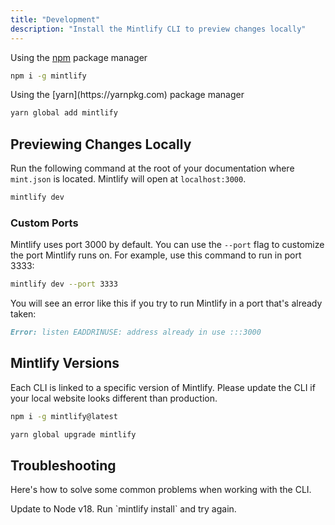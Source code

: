 ```yaml
---
title: "Development"
description: "Install the Mintlify CLI to preview changes locally"
---
```


<Tabs>
  <Tab title="npm">

Using the [npm](https://www.npmjs.com) package manager

```bash Terminal
npm i -g mintlify
```

  </Tab>
  <Tab title="yarn">
  Using the [yarn](https://yarnpkg.com) package manager

```bash Terminal
yarn global add mintlify
```

  </Tab>
</Tabs>

## Previewing Changes Locally

Run the following command at the root of your documentation where `mint.json` is located. Mintlify will open at `localhost:3000`.

```bash Running Mintlify
mintlify dev
```

### Custom Ports

Mintlify uses port 3000 by default. You can use the `--port` flag to customize the port Mintlify runs on. For example, use this command to run in port 3333:

```bash Running Mintlify with a custom port
mintlify dev --port 3333
```

You will see an error like this if you try to run Mintlify in a port that's already taken:

```md Example error message when port is busy
Error: listen EADDRINUSE: address already in use :::3000
```

## Mintlify Versions

Each CLI is linked to a specific version of Mintlify. Please update the CLI if your local website looks different than production.

<CodeGroup>

```bash Update with npm
npm i -g mintlify@latest
```

```bash Update with yarn
yarn global upgrade mintlify
```

</CodeGroup>

## Troubleshooting

Here's how to solve some common problems when working with the CLI.

<AccordionGroup>
  <Accordion title="Mintlify is not loading">Update to Node v18.</Accordion>
  <Accordion title="Mintlify is not loading after updating Node">
    Run `mintlify install` and try again.
  </Accordion>
</AccordionGroup>
